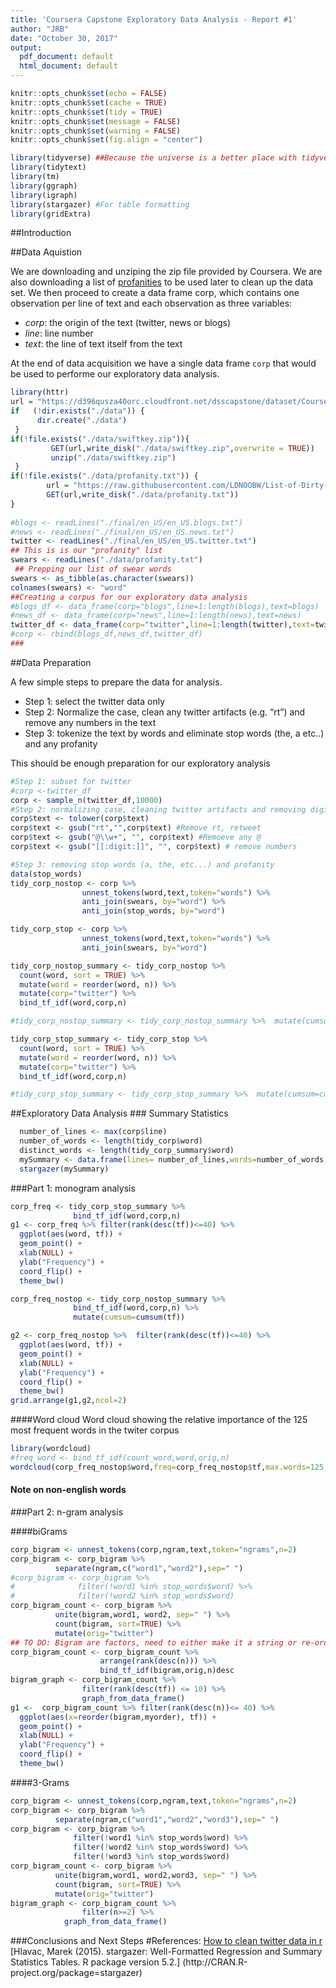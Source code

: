 ```yaml
---
title: 'Coursera Capstone Exploratory Data Analysis - Report #1'
author: "JRB"
date: "October 30, 2017"
output:
  pdf_document: default
  html_document: default
---
```


```r
knitr::opts_chunk$set(echo = FALSE)
knitr::opts_chunk$set(cache = TRUE)
knitr::opts_chunk$set(tidy = TRUE)
knitr::opts_chunk$set(message = FALSE)
knitr::opts_chunk$set(warning = FALSE)
knitr::opts_chunk$set(fig.align = "center")

library(tidyverse) ##Because the universe is a better place with tidyverse
library(tidytext)
library(tm)
library(ggraph)
library(igraph)
library(stargazer) #For table formatting
library(gridExtra)
```

##Introduction

##Data Aquistion  

We are downloading and unziping the zip file provided by Coursera. We are also downloading a list of [profanities]("https://raw.githubusercontent.com/LDNOOBW/List-of-Dirty-Naughty-Obscene-and-Otherwise-Bad-Words/master/en") to be used later to clean up the data set. We then proceed to create a data frame corp, which contains one observation per line of text and each observation as three variables: 
 
* *corp*: the origin of the text (twitter, news or blogs)    
* *line*: line number   
* *text*: the line of text itself from the text    

At the end of data acquisition we have a single data frame ```corp``` that would be used to performe our exploratory data analysis.

```r
library(httr)
url = "https://d396qusza40orc.cloudfront.net/dsscapstone/dataset/Coursera-SwiftKey.zip"
if   (!dir.exists("./data")) {
      dir.create("./data")   
 }
if(!file.exists("./data/swiftkey.zip")){
         GET(url,write_disk("./data/swiftkey.zip",overwrite = TRUE))
         unzip("./data/swiftkey.zip")
 }  
if(!file.exists("./data/profanity.txt")) {
        url = "https://raw.githubusercontent.com/LDNOOBW/List-of-Dirty-Naughty-Obscene-and-Otherwise-Bad-Words/master/en"
        GET(url,write_disk("./data/profanity.txt"))
}
        
#blogs <- readLines("./final/en_US/en_US.blogs.txt")
#news <- readLines("./final/en_US/en_US.news.txt")
twitter <- readLines("./final/en_US/en_US.twitter.txt")
## This is is our "profanity" list
swears <- readLines("./data/profanity.txt")
 ## Prepping our list of swear words
swears <- as_tibble(as.character(swears))
colnames(swears) <- "word"
##Creating a corpus for our exploratory data analysis
#blogs_df <- data_frame(corp="blogs",line=1:length(blogs),text=blogs)
#news_df <- data_frame(corp="news",line=1:length(news),text=news)
twitter_df <- data_frame(corp="twitter",line=1:length(twitter),text=twitter)
#corp <- rbind(blogs_df,news_df,twitter_df)
###
```

##Data Preparation

A few simple steps to prepare the data for analysis.  
 
* Step 1: select the twitter data only
* Step 2: Normalize the case, clean any twitter artifacts (e.g. "rt") and remove any numbers in the text
* Step 3: tokenize the text by words and eliminate stop words (the, a etc..) and any profanity	

This should be enough preparation for our exploratory analysis 

```r
#Step 1: subset for twitter
#corp <-twitter_df
corp <- sample_n(twitter_df,10000)
#Step 2: normalizing case, cleaning twitter artifacts and removing digits
corp$text <- tolower(corp$text)
corp$text <- gsub("rt","",corp$text) #Remove rt, retweet
corp$text <- gsub("@\\w+", "", corp$text) #Remoeve any @
corp$text <- gsub("[[:digit:]]", "", corp$text) # remove numbers

#Step 3: removing stop words (a, the, etc...) and profanity
data(stop_words)
tidy_corp_nostop <- corp %>%
                unnest_tokens(word,text,token="words") %>%
                anti_join(swears, by="word") %>%
                anti_join(stop_words, by="word")

tidy_corp_stop <- corp %>%
                unnest_tokens(word,text,token="words") %>%
                anti_join(swears, by="word")

tidy_corp_nostop_summary <- tidy_corp_nostop %>%
  count(word, sort = TRUE) %>%
  mutate(word = reorder(word, n)) %>%
  mutate(corp="twitter") %>%
  bind_tf_idf(word,corp,n)

#tidy_corp_nostop_summary <- tidy_corp_nostop_summary %>%  mutate(cumsum=cumsum(n)) %>% mutate(cumsumfreq=cumsum(tf))

tidy_corp_stop_summary <- tidy_corp_stop %>%
  count(word, sort = TRUE) %>%
  mutate(word = reorder(word, n)) %>%
  mutate(corp="twitter") %>%
  bind_tf_idf(word,corp,n)

#tidy_corp_stop_summary <- tidy_corp_stop_summary %>%  mutate(cumsum=cumsum(n)) %>% mutate(cumsumfreq=cumsum(tf))

```


##Exploratory Data Analysis
### Summary Statistics
```r
  number_of_lines <- max(corp$line) 
  number_of_words <- length(tidy_corp$word)
  distinct_words <- length(tidy_corp_summary$word)
  mySummary <- data.frame(lines= number_of_lines,words=number_of_words,distinct=distinct_words)
  stargazer(mySummary)
```
###Part 1: monogram analysis  

```r
corp_freq <- tidy_corp_stop_summary %>% 
              bind_tf_idf(word,corp,n)
g1 <- corp_freq %>% filter(rank(desc(tf))<=40) %>%
  ggplot(aes(word, tf)) +
  geom_point() +
  xlab(NULL) +
  ylab("Frequency") +
  coord_flip() +
  theme_bw()

corp_freq_nostop <- tidy_corp_nostop_summary %>% 
              bind_tf_idf(word,corp,n) %>%
              mutate(cumsum=cumsum(tf))

g2 <- corp_freq_nostop %>%  filter(rank(desc(tf))<=40) %>%
  ggplot(aes(word, tf)) +
  geom_point() +
  xlab(NULL) +
  ylab("Frequency") +
  coord_flip() +
  theme_bw()
grid.arrange(g1,g2,ncol=2)
```

####Word cloud
Word cloud showing the relative importance of the 125 most frequent words in the twiter corpus

```r
library(wordcloud)
#freq_word <- bind_tf_idf(count_word,word,orig,n)
wordcloud(corp_freq_nostop$word,freq=corp_freq_nostop$tf,max.words=125,colors=brewer.pal(9,"RdPu"))
```

#### Note on non-english words

###Part 2: n-gram analysis

####biGrams
```r

corp_bigram <- unnest_tokens(corp,ngram,text,token="ngrams",n=2)
corp_bigram <- corp_bigram %>%
          separate(ngram,c("word1","word2"),sep=" ")
#corp_bigram <- corp_bigram %>%
#              filter(!word1 %in% stop_words$word) %>%
#              filter(!word2 %in% stop_words$word)
corp_bigram_count <- corp_bigram %>%
          unite(bigram,word1, word2, sep=" ") %>%
          count(bigram, sort=TRUE) %>%
          mutate(orig="twitter")
## TO DO: Bigram are factors, need to either make it a string or re-order the factors.
corp_bigram_count <- corp_bigram_count %>% 
                    arrange(rank(desc(n))) %>% 
                    bind_tf_idf(bigram,orig,n)desc
bigram_graph <- corp_bigram_count %>% 
                filter(rank(desc(tf)) <= 10) %>%
                graph_from_data_frame()
g1 <-  corp_bigram_count %>% filter(rank(desc(n))<= 40) %>%
  ggplot(aes(x=reorder(bigram,myorder), tf)) +
  geom_point() +
  xlab(NULL) +
  ylab("Frequency") +
  coord_flip() +
  theme_bw()

```
####3-Grams
```r
corp_bigram <- unnest_tokens(corp,ngram,text,token="ngrams",n=2)
corp_bigram <- corp_bigram %>%
          separate(ngram,c("word1","word2","word3"),sep=" ")
corp_bigram <- corp_bigram %>%
              filter(!word1 %in% stop_words$word) %>%
              filter(!word2 %in% stop_words$word) %>%
              filter(!word3 %in% stop_words$word)
corp_bigram_count <- corp_bigram %>%
          unite(bigram,word1, word2,word3, sep=" ") %>%
          count(bigram, sort=TRUE) %>%
          mutate(orig="twitter")
bigram_graph <- corp_bigram_count %>% 
                filter(n>=2) %>%
            graph_from_data_frame()

```

###Conclusions and Next Steps
#References:
[How to clean twitter data in r](http://technokarak.com/how-to-clean-the-twitter-data-using-r-twitter-mining-tutorial.html)
[Hlavac, Marek (2015). stargazer: Well-Formatted Regression and Summary Statistics Tables.
 R package version 5.2.] (http://CRAN.R-project.org/package=stargazer)